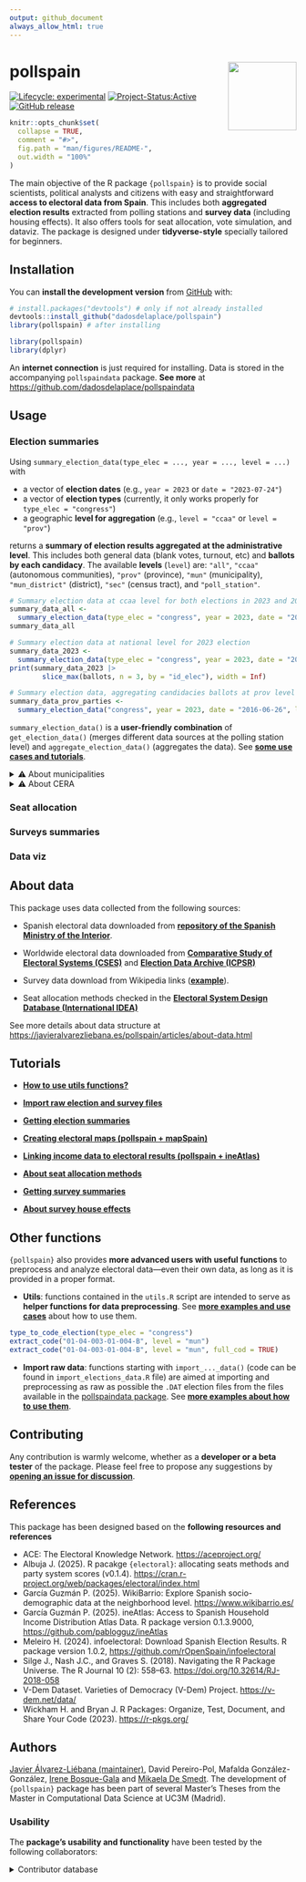 ```yaml
---
output: github_document
always_allow_html: true
---
```


<!-- README.md is generated from README.Rmd. Please edit that file -->


# pollspain <img src="man/figures/pollspain_sticker.png" align="right" width="120"/>


<!-- badges: start -->
[![Lifecycle: experimental](https://img.shields.io/badge/lifecycle-experimental-orange.svg)](https://lifecycle.r-lib.org/articles/stages.html#experimental)
[![Project-Status:Active](https://www.repostatus.org/badges/latest/active.svg)](https://www.repostatus.org/#active)
[![GitHub release](https://img.shields.io/github/v/release/dadosdelaplace/pollspain)](https://github.com/dadosdelaplace/pollspain/releases)
<!-- badges: end -->

```r
knitr::opts_chunk$set(
  collapse = TRUE,
  comment = "#>",
  fig.path = "man/figures/README-",
  out.width = "100%"
)
```

The main objective of the R package `{pollspain}` is to provide social scientists, political analysts and citizens with easy and straightforward [**access to electoral data from Spain**]{.hl}. This includes both **aggregated election results** extracted from polling stations and **survey data** (including housing effects). It also offers tools for seat allocation, vote simulation, and dataviz. The package is designed under [**tidyverse-style**]{.hl} specially tailored for beginners.

## Installation

You can [**install the development version**]{.hl} from [GitHub](https://github.com/) with:

```r
# install.packages("devtools") # only if not already installed
devtools::install_github("dadosdelaplace/pollspain")
library(pollspain) # after installing
```


```r
library(pollspain)
library(dplyr)
```

An **internet connection** is just required for installing. Data is stored in the accompanying `pollspaindata` package. **See more** at <https://github.com/dadosdelaplace/pollspaindata>

## Usage

### Election summaries

Using `summary_election_data(type_elec = ..., year = ..., level = ...)` with

* a vector of **election dates** (e.g., `year = 2023` or `date = "2023-07-24"`)
* a vector of **election types** (currently, it only works properly for `type_elec = "congress"`)
* a geographic **level for aggregation** (e.g., `level = "ccaa"` or `level = "prov"`)

returns a [**summary of election results aggregated at the administrative level**]{.hl}. This includes both general data (blank votes, turnout, etc) and **ballots by each candidacy**. The available [**levels**]{.hl} (`level`) are: `"all"`, `"ccaa"` (autonomous communities), `"prov"` (province), `"mun"` (municipality), `"mun_district"` (district), `"sec"` (census tract), and `"poll_station"`.

```r
# Summary election data at ccaa level for both elections in 2023 and 2016
summary_data_all <-
  summary_election_data(type_elec = "congress", year = 2023, date = "2016-06-26")
summary_data_all
```

```r
# Summary election data at national level for 2023 election
summary_data_2023 <-
  summary_election_data(type_elec = "congress", year = 2023, date = "2016-06-26")
print(summary_data_2023 |>
        slice_max(ballots, n = 3, by = "id_elec"), width = Inf)
```

```r
# Summary election data, aggregating candidacies ballots at prov level
summary_data_prov_parties <-
  summary_election_data("congress", year = 2023, date = "2016-06-26", level = "prov")
```


`summary_election_data()` is a **user-friendly combination** of `get_election_data()` (merges different data sources at the polling station level) and `aggregate_election_data()` (aggregates the data). See [**some use cases and tutorials**](https://javieralvarezliebana.es/pollspain/#tutorials).

<details>
<summary>⚠️ About municipalities</summary>

The municipality data (names and codes) were **extracted from the version published by the National Statistics Institute (INE) on February 6, 2025**. Over the years, various municipal mergers have taken place in Spain, which means that not all elections feature the same set of municipalities or the same identifying codes. In order to unify and standardize the results provided to users, all output tables refer to the most recent municipality recoding by the Spanish National Statistics Institute (INE). The helper function `recod_mun()` transparently returns the updated code based on that recoding, reassigning codes for merged municipalities accordingly.

Data extracted from <https://www.ine.es/daco/daco42/codmun/codmun20/20codmun.xlsx>. 
</details>


<details>
<summary>⚠️ About CERA</summary>

According to the National Statistics Institute (INE) «the electoral roll contains the registration of those who meet the requirements to be voters and are not definitively or temporarily deprived of the right to vote. The electoral roll is composed of:

* The electoral roll of Spanish citizens residing in Spain (CER).
* The **electoral roll of Spanish citizens residing abroad (CERA)**.

The electoral roll of residents in Spain who are nationals of countries with Agreements for municipal elections (CERE Agreements), and the electoral roll of citizens of the European Union residing in Spain for municipal and European Parliament elections (CERE EU)».

**CERA-related data is provided at the provincial constituency level**. These votes are aggregated with the rest when `level = "all"`, `level = "ccaa"`, or `level = "prov"`. At any lower level of aggregation, 52 additional rows—one for each province—are included (for example, when aggregating data at the municipal level, the result includes as many rows as there are municipalities plus 52 «CERA municipalities»).


</details>



### Seat allocation


### Surveys summaries


### Data viz

<!--
* barras ordenadas a más a menos (con colores)
* ggparlament
* encuestas + promedio
* barras con resultados + encuestas encima
* barras con % de voto vs %escaños?
* mapa
* ¿algún lollipop para mostrar housing efects? con flechas y eso.
-->

## About data

This package uses data collected from the following sources:

* Spanish electoral data downloaded from [**repository of the Spanish Ministry of the Interior**](https://infoelectoral.interior.gob.es/es/elecciones-celebradas/area-de-descargas/).

* Worldwide electoral data downloaded from [**Comparative Study of Electoral Systems (CSES)**](https://cses.org/data-download/) and [**Election Data Archive (ICPSR)**](https://electiondataarchive.org/)

* Survey data download from Wikipedia links ([**example**](https://en.wikipedia.org/wiki/Opinion_polling_for_the_2023_Spanish_general_election)).

* Seat allocation methods checked in the [**Electoral System Design Database (International IDEA)**](https://www.idea.int/data-tools/data/electoral-system-design)


See more details about data structure at <https://javieralvarezliebana.es/pollspain/articles/about-data.html>


## Tutorials

* [**How to use utils functions?**](https://javieralvarezliebana.es/pollspain/articles/utils.html)

* [**Import raw election and survey files**](...)

* [**Getting election summaries**](...)

* [**Creating electoral maps (pollspain + mapSpain)**](...)

* [**Linking income data to electoral results (pollspain + ineAtlas)**](...)

* [**About seat allocation methods**](...)

* [**Getting survey summaries**](...)

* [**About survey house effects**](...)

## Other functions

`{pollspain}` also provides [**more advanced users with useful functions**]{.hl} to preprocess and analyze electoral data—even their own data, as long as it is provided in a proper format.

* [**Utils**]{.hl}: functions contained in the `utils.R` script are intended to serve as **helper functions for data preprocessing**. See [**more examples and use cases**](https://javieralvarezliebana.es/pollspain/articles/utils.html) about how to use them.

```r
type_to_code_election(type_elec = "congress")
extract_code("01-04-003-01-004-B", level = "mun")
extract_code("01-04-003-01-004-B", level = "mun", full_cod = TRUE)
```

* [**Import raw data**]{.hl}: functions starting with `import_..._data()` (code can be found in `import_elections_data.R` file) are aimed at importing and preprocessing as raw as possible the `.DAT` election files from the files available in the [pollspaindata package](https://github.com/dadosdelaplace/pollspaindata). See [**more examples about how to use them**](...).


## Contributing

Any contribution is warmly welcome, whether as a **developer or a beta tester** of the package. Please feel free to propose any suggestions by [**opening an issue for discussion**](https://github.com/dadosdelaplace/pollspain/issues).

## References

This package has been designed based on the **following resources and references**

* ACE: The Electoral Knowledge Network. <https://aceproject.org/>
* Albuja J. (2025). R pacakge `{electoral}`: allocating seats methods and party system scores (v0.1.4). <https://cran.r-project.org/web/packages/electoral/index.html>
* García Guzmán P. (2025). WikiBarrio: Explore Spanish socio-demographic data at the neighborhood level. <https://www.wikibarrio.es/>
* García Guzmán P. (2025). ineAtlas: Access to Spanish Household Income Distribution Atlas Data. R package version 0.1.3.9000, <https://github.com/pablogguz/ineAtlas>
* Meleiro H. (2024). infoelectoral: Download Spanish Election Results. R package version 1.0.2, <https://github.com/rOpenSpain/infoelectoral>
* Silge J., Nash J.C., and Graves S. (2018). Navigating the R Package Universe. The R Journal 10 (2): 558–63. <https://doi.org/10.32614/RJ-2018-058>
* V-Dem Dataset. Varieties of Democracy (V-Dem) Project. <https://v-dem.net/data/>
* Wickham H. and Bryan J. R Packages: Organize, Test, Document, and Share Your Code (2023). <https://r-pkgs.org/>


## Authors

[Javier Álvarez-Liébana (maintainer)](https://javieralvarezliebana.es), David Pereiro-Pol, Mafalda González-González, [Irene Bosque-Gala](https://es.linkedin.com/in/irene-bosque-gala-701271293) and [Mikaela De Smedt](https://www.linkedin.com/in/mikaela-de-smedt-11179020a/?locale=en_US). The development of `{pollspain}` package has been part of several Master's Theses from the Master in Computational Data Science at UC3M (Madrid).

### Usability

The **package’s usability and functionality** have been tested by the following collaborators: 

<details>
<summary>Contributor database</summary>


| Contributor | R knowledge | Political science knowledge | Usability score | Functionality score |
|---------|------|------------|------------|------------|
| ... | 9 | 9 | ... | ... |
| ... | 9 | 2 | ... | ... |
| ... | 5 | 9 | ... | ... |
| ... | 6 | 7 | ... | ... |
| ... | 2 | 3 | ... | ... |
| ... | 6 | 1 | ... | ... |
| ... | 10 | 7 | ... | ... |
| ... | 2 | 8 | ... | ... |
| ... | 5 | 5 | ... | ... |
| ... | 10 | 3 | ... | ... |
| ... | 3 | 9 | ... | ... |
| ... | 9 | 5 | ... | ... |

</details>

